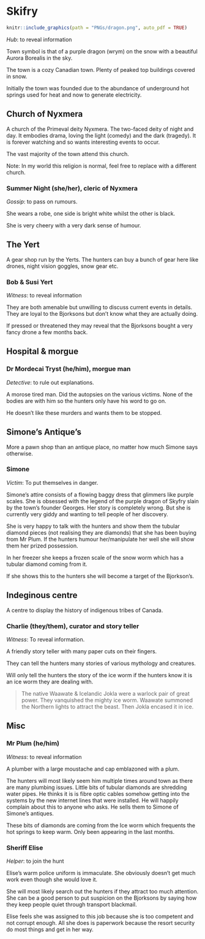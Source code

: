 # Skifry

```r
knitr::include_graphics(path = "PNGs/dragon.png", auto_pdf = TRUE)
```

_Hub_: to reveal information

Town symbol is that of a purple dragon (wrym) on the snow with a beautiful Aurora Borealis in the sky.

The town is a cozy Canadian town. Plenty of peaked top buildings covered in snow.

Initially the town was founded due to the abundance of underground hot springs used for heat and now to generate electricity.

## Church of Nyxmera

A church of the Primeval deity Nyxmera. The two-faced deity of night and day. It embodies drama, loving the light (comedy) and the dark (tragedy). It is forever watching and so wants interesting events to occur.

The vast majority of the town attend this church.

Note: In my world this religion is normal, feel free to replace with a different church.

### Summer Night (she/her), cleric of Nyxmera

_Gossip_: to pass on rumours.

She wears a robe, one side is bright white whilst the other is black.

She is very cheery with a very dark sense of humour.

## The Yert

A gear shop run by the Yerts. The hunters can buy a bunch of gear here like drones, night vision goggles, snow gear etc.

### Bob & Susi Yert

_Witness_: to reveal information

They are both amenable but unwilling to discuss current events in details. They are loyal to the Bjorksons but don't know what they are actually doing.

If pressed or threatened they may reveal that the Bjorksons bought a very fancy drone a few months back.

## Hospital & morgue

### Dr Mordecai Tryst (he/him), morgue man

_Detective_: to rule out explanations.

A morose tired man. Did the autopsies on the various victims. None of the bodies are with him so the hunters only have his word to go on.

He doesn't like these murders and wants them to be stopped.

## Simone's Antique's

More a pawn shop than an antique place, no matter how much Simone says otherwise.

### Simone

_Victim_: To put themselves in danger.

Simone's attire consists of a flowing baggy dress that glimmers like purple scales.
She is obsessed with the legend of the purple dragon of Skyfry slain by the town's founder Georges.
Her story is completely wrong.
But she is currently very giddy and wanting to tell people of her discovery.

She is very happy to talk with the hunters and show them the tubular diamond pieces (not realising they are diamonds) that she has been buying from Mr Plum.
If the hunters humour her/manipulate her well she will show them her prized possession.

In her freezer she keeps a frozen scale of the snow worm which has a tubular diamond coming from it.

If she shows this to the hunters she will become a target of the Bjorkson's.

## Indeginous centre

A centre to display the history of indigenous tribes of Canada.

### Charlie (they/them), curator and story teller

_Witness_: To reveal information.

A friendly story teller with many paper cuts on their fingers.

They can tell the hunters many stories of various mythology and creatures.

Will only tell the hunters the story of the ice worm if the hunters know it is an ice worm they are dealing with.

> The native Waawate & Icelandic Jokla were a warlock pair of great power. They vanquished the mighty ice worm. Waawate summoned the Northern lights to attract the beast. Then Jokla encased it in ice.


## Misc

### Mr Plum (he/him)

_Witness_: to reveal information

A plumber with a large moustache and cap emblazoned with a plum.

The hunters will most likely seem him multiple times around town as there are many plumbing issues.
Little bits of tubular diamonds are shredding water pipes. 
He thinks it is is fibre optic cables somehow getting into the systems by the new internet lines that were installed.
He will happily complain about this to anyone who asks.
He sells them to Simone of Simone's antiques.

These bits of diamonds are coming from the Ice worm which frequents the hot springs to keep warm.
Only been appearing in the last months.

### Sheriff Elise

_Helper_: to join the hunt

Elise's warm police uniform is immaculate.
She obviously doesn't get much work even though she would love it.

She will most likely search out the hunters if they attract too much attention. 
She can be a good person to put suspicion on the Bjorksons by saying how they keep people quiet through transport blackmail.

Elise feels she was assigned to this job because she is too competent and not corrupt enough.
All she does is paperwork because the resort security do most things and get in her way.